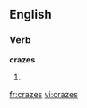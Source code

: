 ==English==

===Verb===
'''crazes'''

# {{third-person singular of|[[craze]]}}

[[fr:crazes]]
[[vi:crazes]]